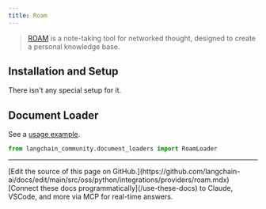 ```yaml
---
title: Roam
---
```


>[ROAM](https://roamresearch.com/) is a note-taking tool for networked thought, designed to create a personal knowledge base.

## Installation and Setup

There isn't any special setup for it.



## Document Loader

See a [usage example](/oss/python/integrations/document_loaders/roam).

```python
from langchain_community.document_loaders import RoamLoader
```

---

<Callout icon="pen-to-square" iconType="regular">
    [Edit the source of this page on GitHub.](https://github.com/langchain-ai/docs/edit/main/src/oss/python/integrations/providers/roam.mdx)
</Callout>
<Tip icon="terminal" iconType="regular">
    [Connect these docs programmatically](/use-these-docs) to Claude, VSCode, and more via MCP for    real-time answers.
</Tip>
